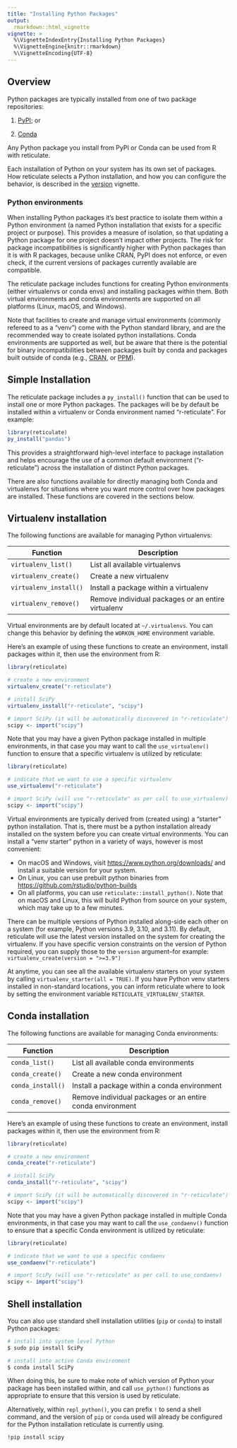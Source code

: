 ```yaml
---
title: "Installing Python Packages"
output: 
  rmarkdown::html_vignette
vignette: >
  %\VignetteIndexEntry{Installing Python Packages}
  %\VignetteEngine{knitr::rmarkdown}
  %\VignetteEncoding{UTF-8}
---
```


## Overview

Python packages are typically installed from one of two package repositories:

1)  [PyPI](https://pypi.org/); or

2)  [Conda](https://conda.io/docs/)

Any Python package you install from PyPI or Conda can be used from R with reticulate.

Each installation of Python on your system has its own set of packages. How reticulate selects a Python installation, and how you can configure the behavior, is described in the [version](versions.html) vignette.

### Python environments

When installing Python packages it's best practice to isolate them within a Python environment (a named Python installation that exists for a specific project or purpose). This provides a measure of isolation, so that updating a Python package for one project doesn't impact other projects. The risk for package incompatibilities is significantly higher with Python packages than it is with R packages, because unlike CRAN, PyPI does not enforce, or even check, if the current versions of packages currently available are compatible.

The reticulate package includes functions for creating Python environments (either virtualenvs or conda envs) and installing packages within them. Both virtual environments and conda environments are supported on all platforms (Linux, macOS, and Windows).

Note that facilities to create and manage virtual environments (commonly refereed to as a "venv") come with the Python standard library, and are the recommended way to create isolated python installations. Conda environments are supported as well, but be aware that there is the potential for binary incompatibilities between packages built by conda and packages built outside of conda (e.g., [CRAN](https://cran.r-project.org/), or [PPM](https://packagemanager.posit.co/)).

## Simple Installation

The reticulate package includes a `py_install()` function that can be used to install one or more Python packages. The packages will be by default be installed within a virtualenv or Conda environment named "r-reticulate". For example:

``` r
library(reticulate)
py_install("pandas")
```

This provides a straightforward high-level interface to package installation and helps encourage the use of a common default environment ("r-reticulate") across the installation of distinct Python packages.

There are also functions available for directly managing both Conda and virtualenvs for situations where you want more control over how packages are installed. These functions are covered in the sections below.

## Virtualenv installation

The following functions are available for managing Python virtualenvs:

| Function               | Description                                        |
|-----------------------|-------------------------------------------------|
| `virtualenv_list()`    | List all available virtualenvs                     |
| `virtualenv_create()`  | Create a new virtualenv                            |
| `virtualenv_install()` | Install a package within a virtualenv              |
| `virtualenv_remove()`  | Remove individual packages or an entire virtualenv |

Virtual environments are by default located at `~/.virtualenvs`. You can change this behavior by defining the `WORKON_HOME` environment variable.

Here's an example of using these functions to create an environment, install packages within it, then use the environment from R:

```r
library(reticulate)

# create a new environment 
virtualenv_create("r-reticulate")

# install SciPy
virtualenv_install("r-reticulate", "scipy")

# import SciPy (it will be automatically discovered in "r-reticulate")
scipy <- import("scipy")
```

Note that you may have a given Python package installed in multiple environments, in that case you may want to call the `use_virtualenv()` function to ensure that a specific virtualenv is utilized by reticulate:

```r
library(reticulate)

# indicate that we want to use a specific virtualenv
use_virtualenv("r-reticulate")

# import SciPy (will use "r-reticulate" as per call to use_virtualenv)
scipy <- import("scipy")
```

Virtual environments are typically derived from (created using) a "starter" python installation. That is, there must be a python installation already installed on the system before you can create virtual environments. You can install a "venv starter" python in a variety of ways, however is most convenient:

-   On macOS and Windows, visit <https://www.python.org/downloads/> and install a suitable version for your system.
-   On Linux, you can use prebuilt python binaries from <https://github.com/rstudio/python-builds>
-   On all platforms, you can use `reticulate::install_python()`. Note that on macOS and Linux, this will build Python from source on your system, which may take up to a few minutes.

There can be multiple versions of Python installed along-side each other on a system (for example, Python versions 3.9, 3.10, and 3.11). By default, reticulate will use the latest version installed on the system for creating the virtualenv. If you have specific version constraints on the version of Python required, you can supply those to the `version` argument--for example: `virtualenv_create(version = ">=3.9")`

At anytime, you can see all the available virtualenv starters on your system by calling `virtualenv_starter(all = TRUE)`. If you have Python venv starters installed in non-standard locations, you can inform reticulate where to look by setting the environment variable `RETICULATE_VIRTUALENV_STARTER`.

## Conda installation

The following functions are available for managing Conda environments:

| Function          | Description                                               |
|-------------------|-----------------------------------------------------|
| `conda_list()`    | List all available conda environments                     |
| `conda_create()`  | Create a new conda environment                            |
| `conda_install()` | Install a package within a conda environment              |
| `conda_remove()`  | Remove individual packages or an entire conda environment |

Here's an example of using these functions to create an environment, install packages within it, then use the environment from R:

```r
library(reticulate)

# create a new environment 
conda_create("r-reticulate")

# install SciPy
conda_install("r-reticulate", "scipy")

# import SciPy (it will be automatically discovered in "r-reticulate")
scipy <- import("scipy")
```

Note that you may have a given Python package installed in multiple Conda environments, in that case you may want to call the `use_condaenv()` function to ensure that a specific Conda environment is utilized by reticulate:

```r
library(reticulate)

# indicate that we want to use a specific condaenv
use_condaenv("r-reticulate")

# import SciPy (will use "r-reticulate" as per call to use_condaenv)
scipy <- import("scipy")
```

## Shell installation

You can also use standard shell installation utilities (`pip` or `conda`) to install Python packages:

``` bash
# install into system level Python
$ sudo pip install SciPy

# install into active Conda environment
$ conda install SciPy
```

When doing this, be sure to make note of which version of Python your package has been installed within, and call `use_python()` functions as appropriate to ensure that this version is used by reticulate.

Alternatively, within `repl_python()`, you can prefix `!` to send a shell command, and the version of `pip` or `conda` used will already be configured for the Python installation reticulate is currently using.

``` shell
!pip install scipy
```
